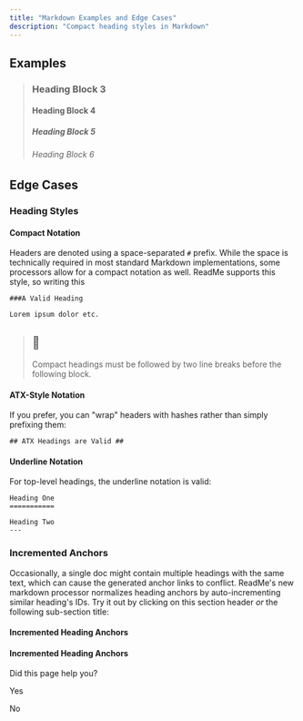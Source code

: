 ```yaml
---
title: "Markdown Examples and Edge Cases"
description: "Compact heading styles in Markdown"
---
```

## Examples

> ### Heading Block 3
> 
> #### Heading Block 4
> 
> ##### Heading Block 5
> 
> ###### Heading Block 6

## Edge Cases

### Heading Styles

#### Compact Notation

Headers are denoted using a space-separated `#` prefix. While the space is technically required in most standard Markdown implementations, some processors allow for a compact notation as well. ReadMe supports this style, so writing this

```
###A Valid Heading

Lorem ipsum dolor etc.

```

> ## 🛑
> 
> Compact headings must be followed by two line breaks before the following block.

#### ATX-Style Notation

If you prefer, you can "wrap" headers with hashes rather than simply prefixing them:

```
## ATX Headings are Valid ##

```

#### Underline Notation

For top-level headings, the underline notation is valid:

```
Heading One
===========

Heading Two
---

```

### Incremented Anchors

Occasionally, a single doc might contain multiple headings with the same text, which can cause the generated anchor links to conflict. ReadMe's new markdown processor normalizes heading anchors by auto-incrementing similar heading's IDs. Try it out by clicking on this section header _or_ the following sub-section title:

#### Incremented Heading Anchors

#### Incremented Heading Anchors

Did this page help you?

Yes

No